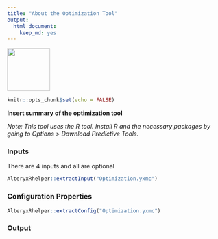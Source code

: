 ```yaml
---
title: "About the Optimization Tool"
output: 
  html_document: 
    keep_md: yes
---
```


<img src="../OptimizationIcon.png" width=100 height=100 />

```r
knitr::opts_chunk$set(echo = FALSE)
```

__Insert summary of the optimization tool__

_Note: This tool uses the R tool. Install R and the necessary packages by going to Options > Download Predictive Tools._

### Inputs

There are 4 inputs and all are optional

```r
AlteryxRhelper::extractInput("Optimization.yxmc")
```

### Configuration Properties

```r
AlteryxRhelper::extractConfig("Optimization.yxmc")
```

### Output

